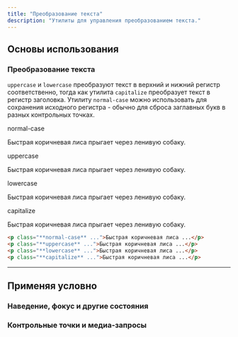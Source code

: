 ```yaml
---
title: "Преобразование текста"
description: "Утилиты для управления преобразованием текста."
---
```




## Основы использования

### Преобразование текста

`uppercase` и `lowercase` преобразуют текст в верхний и нижний регистр соответственно, тогда как утилита `capitalize` преобразует текст в регистр заголовка. Утилиту `normal-case` можно использовать для сохранения исходного регистра - обычно для сброса заглавных букв в разных контрольных точках.

<Example>
  <div class="flex flex-col gap-8">
    <div>
      <span class="font-medium text-sm text-slate-500 font-mono mb-3 dark:text-slate-400">normal-case</span>
      <p class="normal-case text-lg font-medium text-slate-900 dark:text-slate-200">
        Быстрая коричневая лиса прыгает через ленивую собаку.
      </p>
    </div>
    <div>
      <span class="font-medium text-sm text-slate-500 font-mono mb-3 dark:text-slate-400">uppercase</span>
      <p class="uppercase text-lg font-medium text-slate-900 dark:text-slate-200">
        Быстрая коричневая лиса прыгает через ленивую собаку.
      </p>
    </div>
    <div>
      <span class="font-medium text-sm text-slate-500 font-mono mb-3 dark:text-slate-400">lowercase</span>
      <p class="lowercase text-lg font-medium text-slate-900 dark:text-slate-200">
        Быстрая коричневая лиса прыгает через ленивую собаку.
      </p>
    </div>
    <div>
      <span class="font-medium text-sm text-slate-500 font-mono mb-3 dark:text-slate-400">capitalize</span>
      <p class="capitalize text-lg font-medium text-slate-900 dark:text-slate-200">
        Быстрая коричневая лиса прыгает через ленивую собаку.
      </p>
    </div>
  </div>
</Example>

```html
<p class="**normal-case** ...">Быстрая коричневая лиса ...</p>
<p class="**uppercase** ...">Быстрая коричневая лиса ...</p>
<p class="**lowercase** ...">Быстрая коричневая лиса ...</p>
<p class="**capitalize** ...">Быстрая коричневая лиса ...</p>
```

---

## <Heading ignore>Применяя условно</Heading>

### <Heading ignore>Наведение, фокус и другие состояния</Heading>

<HoverFocusAndOtherStates defaultClass="capitalize" featuredClass="uppercase" element="p" />

### <Heading ignore>Контрольные точки и медиа-запросы</Heading>

<BreakpointsAndMediaQueries defaultClass="capitalize" featuredClass="uppercase" element="p" />
